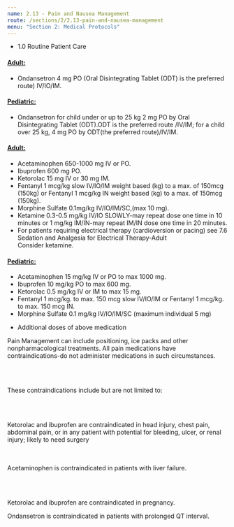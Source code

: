 ```yaml
---
name: 2.13 - Pain and Nausea Management
route: /sections/2/2.13-pain-and-nausea-management
menu: "Section 2: Medical Protocols"
---
```



<EMTLevel level="basic">
  <ul>
    <li>
      <MyLink to="/sections/2/1.0-routine-patient-care">
        1.0 Routine Patient Care
      </MyLink>
    </li>
  </ul>
</EMTLevel>

<EMTLevel level="advanced">
  <h4 id="advanced-adult" style={{ marginBottom: '0.15rem'}}>
    <a href="#advanced-adult">
      Adult:
    </a>
  </h4>
  <ul>
    <li>
      Ondansetron 4 mg PO (Oral Disintegrating Tablet (ODT) is the preferred route)
      IV/IO/IM.
    </li>
  </ul>

  <h4 id="advanced-pedi" style={{ marginBottom: '0.15rem'}}>
    <a href="#advanced-pedi">
      Pediatric:
    </a>
  </h4>
  <ul>
    <li>
      Ondansetron for child under or up to 25 kg 2 mg PO by Oral Disintegrating
      Tablet (ODT).ODT is the preferred route /IV/IM;
      for a child over 25 kg, 4 mg PO by ODT(the preferred route)/IV/IM.
    </li>
  </ul>
</EMTLevel>

<EMTLevel level="paramedic">
  <h4 id="paramedic-adult" style={{ marginBottom: '0.15rem'}}>
    <a href="#paramedic-adult">
      Adult:
    </a>
  </h4>
  <ul>
    <li>Acetaminophen 650-1000 mg IV or PO.</li>
    <li>Ibuprofen 600 mg PO.</li>
    <li>Ketorolac 15 mg IV or 30 mg IM.</li>
    <li>
      Fentanyl 1 mcg/kg slow IV/IO/IM weight based (kg) to a max. of 150mcg
      (150kg) or
      Fentanyl 1 mcg/kg IN weight based (kg) to a max. of 150mcg
      (150kg).
    </li>
    <li>Morphine Sulfate 0.1mg/kg IV/IO/IM/SC,(max 10 mg).</li>
    <li>
      Ketamine 0.3-0.5 mg/kg IV/IO SLOWLY-may repeat dose one time in 10 minutes
    or 1 mg/kg IM/IN-may repeat IM/IN dose one time in 20 minutes.
    </li>
    <li>
      For patients requiring electrical therapy (cardioversion or pacing) see 
      <MyLink to="/sections/7/7.6-sedation-and-analgesia-for-electrical-therapy">
        7.6 Sedation and Analgesia for Electrical Therapy-Adult
      </MyLink>
      <br />
      Consider ketamine.
    </li>
  </ul>
  <h4 id="paramedic-pedi" style={{ marginBottom: '0.15rem'}}>
    <a href="#paramedic-pedi">
      Pediatric:
    </a>
  </h4>

  <ul>
    <li>Acetaminophen 15 mg/kg IV or PO to max 1000 mg.</li>
    <li>Ibuprofen 10 mg/kg PO to max 600 mg.</li>
    <li>Ketorolac 0.5 mg/kg IV or IM to max 15 mg.</li>
    <li>
      Fentanyl 1 mcg/kg. to max. 150 mcg slow IV/IO/IM or
      Fentanyl 1 mcg/kg. to max. 150 mcg IN.
    </li>
    <li>Morphine Sulfate 0.1 mg/kg IV/IO/IM/SC (maximum individual 5 mg)</li>
  </ul>
</EMTLevel>

<EMTLevel level="paramedic" medControl={true}>
  <ul>
    <li>
      Additional doses of above medication
    </li>
  </ul>
</EMTLevel>

<PainScaleImg />

<Note id="note-1">
   Pain Management can include positioning, ice packs and other nonpharmacological treatments.
</Note>

<Note id="note-2" alignment="left">
  All pain medications have contraindications-do not administer
  medications in such circumstances. 

  <br /><br />

  These contraindications include but
  are not limited to: 

  <br /><br />

  Ketorolac and ibuprofen are contraindicated in
  head injury, chest pain, abdominal pain, or in any patient with
  potential for bleeding, ulcer, or renal injury; likely to need surgery

  <br /><br />
  Acetaminophen is contraindicated in patients with liver failure.

  <br /><br />

  Ketorolac and ibuprofen are contraindicated in pregnancy.
</Note>

<Caution id="caution-1">
  Ondansetron is contraindicated in patients with prolonged QT interval.
</Caution>
